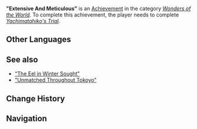{{Achievement Infobox
|title        = 
|id           = 81187
|order id     = 1173
|category     = Wonders of the World
|description  = Receive the Jibashiri's acknowledgment.
|requirements = Complete ''[[Yachimatahiko's Trial]].''
|primogems    = 5
|tracking     = 
|hidden       = 1
|topic        = 
|type         = Quest
}}
'''"Extensive And Meticulous"''' is an [[Achievement]] in the category ''[[Wonders of the World]]''. To complete this achievement, the player needs to complete ''[[Yachimatahiko's Trial]].''
<!--
==Trivia==

==Video Guides==
{{EVT
|video1   = 
|caption1 = 
}}
-->
==Other Languages==
{{Other Languages
|en      = "Extensive And Meticulous"
|zhs     = 「智圆行方」小锦旗
|zhs_rm  = "Zhìyuánxíngfāng" Xiǎo Jǐnqí
|zht     = 「智圓行方」小錦旗
|zht_rm  = "Zhìyuánxíngfāng" Xiǎo Jǐnqí
|zh_tl   = Little Memorial Flag of "Holistic Thinking and Upright Actions"
|ja      = 「智円行方」
|ja_rm   = "Chien Yukue"{{Assumed}}
|ja_tl   = 
|ko      = 「품행준수」
|ko_rm   = "Pumhaengjunsu"
|ko_tl   = "Behavior Obey"
|es      = “Extensa y minuciosa”
|es_tl   = "Extensive And Meticulous"
|fr      = « Approfondi et minutieux »
|fr_tl   = "Thorough And Meticulous"
|ru      = «Обладаешь большой мудростью»
|ru_tl   = 
|th      = "รอบรู้และเที่ยงตรง"
|th_rm   = "Ropru Lae Thiangtrong"
|th_tl   = 
|vi      = "Linh Hoạt Khéo Léo"
|vi_tl   = 
|de      = „Umfassend und akribisch“
|de_tl   = "Extensive And Meticulous"
|id      = "Teliti dan Menyeluruh"
|id_tl   = "Meticulous and Through"
|pt      = "Extensivo e Meticuloso"
|pt_tl   = "Extensive And Meticulous"
}}

==See also==
* [["The Eel in Winter Sought"]]
* [["Unmatched Throughout Tokoyo"]]

==Change History==
{{Change History|2.4}}
<!--
==References==
{{Reflist}}
-->
==Navigation==
{{Achievement Navbox|Wonders of the World|Quest}}